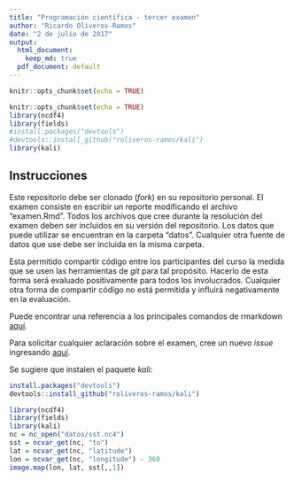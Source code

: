 ```yaml
---
title: "Programación científica - tercer examen"
author: "Ricardo Oliveros-Ramos"
date: "2 de julio de 2017"
output:
  html_document:
    keep_md: true
  pdf_document: default
---
```


```r
knitr::opts_chunk$set(echo = TRUE)
```

```r
knitr::opts_chunk$set(echo = TRUE)
library(ncdf4)
library(fields)
#install.packages("devtools")
#devtools::install_github("roliveros-ramos/kali")
library(kali)
```
## Instrucciones

Este repositorio debe ser clonado (_fork_) en su repositorio personal. El examen consiste en escribir un reporte modificando el archivo "examen.Rmd". Todos los archivos que cree durante la resolución del examen deben ser incluidos en su versión del repositorio. Los datos que puede utilizar se encuentran en la carpeta "datos". Cualquier otra fuente de datos que use debe ser incluida en la misma carpeta.

Esta permitido compartir código entre los participantes del curso la medida que se usen las herramientas de _git_ para tal propósito. Hacerlo de esta forma será evaluado positivamente para todos los involucrados. Cualquier otra forma de compartir código no está permitida y influirá negativamente en la evaluación.

Puede encontrar una referencia a los principales comandos de rmarkdown [aquí](https://www.rstudio.com/wp-content/uploads/2016/03/rmarkdown-cheatsheet-2.0.pdf).

Para solicitar cualquier aclaración sobre el examen, cree un nuevo _issue_ ingresando [aquí](https://github.com/roliveros-ramos/C6118-UPCH/issues).

Se sugiere que instalen el paquete _kali_:

```r
install.packages("devtools")
devtools::install_github("roliveros-ramos/kali")
```


```r
library(ncdf4)
library(fields)
library(kali)
nc = nc_open("datos/sst.nc4")
sst = ncvar_get(nc, "to")
lat = ncvar_get(nc, "latitude")
lon = ncvar_get(nc, "longitude") - 360
image.map(lon, lat, sst[,,1])
```

